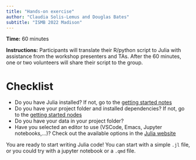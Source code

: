 ```yaml
---
title: "Hands-on exercise"
author: "Claudia Solis-Lemus and Douglas Bates"
subtitle: "ISMB 2022 Madison"
---
```


**Time:** 60 minutes

**Instructions:** Participants will translate their R/python script to Julia with assistance from the workshop presenters and TAs. After the 60 minutes, one or two volunteers will share their script to the group.

# Checklist

- Do you have Julia installed? If not, go to the [getting started notes](session1-get-started.qmd)
- Do you have your project folder and installed dependencies? If not, go to the [getting started nodes](session1-get-started.qmd)
- Do you have your data in your project folder?
- Have you selected an editor to use (VSCode, Emacs, Jupyter notebooks,...)? Check out the available options in the [Julia website](https://julialang.org/)

You are ready to start writing Julia code! You can start with a simple `.jl` file, or you could try with a jupyter notebook or a `.qmd` file.